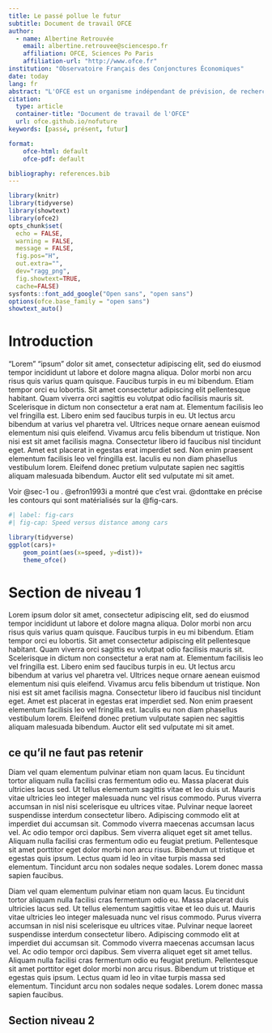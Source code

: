 ```yaml
---
title: Le passé pollue le futur
subtitle: Document de travail OFCE
author:
  - name: Albertine Retrouvée
    email: albertine.retrouvee@sciencespo.fr
    affiliation: OFCE, Sciences Po Paris
    affiliation-url: "http://www.ofce.fr"
institution: "Observatoire Français des Conjonctures Économiques"
date: today
lang: fr
abstract: "L'OFCE est un organisme indépendant de prévision, de recherche et d’évaluation des politiques publiques, accueilli en son sein par la Fondation nationale des sciences politiques (FNSP), en application de la convention passée en 1981 entre l'Etat et la FNSP. « Mettre au service du débat public en économie les fruits de la rigueur scientifique et de l’indépendance universitaire ». Telle est la mission que l’Etat a confiée à l’OFCE et qu'il remplit en conduisant des travaux théoriques et empiriques, en participant aux réseaux scientifiques internationaux, en assurant une présence régulière dans les médias et en coopérant étroitement avec les pouvoirs publics français et européens."
citation:
  type: article
  container-title: "Document de travail de l'OFCE"
  url: ofce.github.io/nofuture
keywords: [passé, présent, futur]

format:
    ofce-html: default
    ofce-pdf: default

bibliography: references.bib
---
```

```r
library(knitr)
library(tidyverse) 
library(showtext) 
library(ofce2)
opts_chunk$set(
  echo = FALSE,
  warning = FALSE,
  message = FALSE,
  fig.pos="H", 
  out.extra="",
  dev="ragg_png",
  fig.showtext=TRUE,
  cache=FALSE)
sysfonts::font_add_google("Open sans", "open sans")
options(ofce.base_family = "open sans")
showtext_auto()
```

# Introduction {#sec-introduction .unnumbered}

"Lorem" "ipsum" dolor sit amet, consectetur adipiscing elit, sed do eiusmod tempor incididunt ut labore et dolore magna aliqua. Dolor morbi non arcu risus quis varius quam quisque. Faucibus turpis in eu mi bibendum. Etiam tempor orci eu lobortis. Sit amet consectetur adipiscing elit pellentesque habitant. Quam viverra orci sagittis eu volutpat odio facilisis mauris sit. Scelerisque in dictum non consectetur a erat nam at. Elementum facilisis leo vel fringilla est. Libero enim sed faucibus turpis in eu. Ut lectus arcu bibendum at varius vel pharetra vel. Ultrices neque ornare aenean euismod elementum nisi quis eleifend. Vivamus arcu felis bibendum ut tristique. Non nisi est sit amet facilisis magna. Consectetur libero id faucibus nisl tincidunt eget. Amet est placerat in egestas erat imperdiet sed. Non enim praesent elementum facilisis leo vel fringilla est. Iaculis eu non diam phasellus vestibulum lorem. Eleifend donec pretium vulputate sapien nec sagittis aliquam malesuada bibendum. Auctor elit sed vulputate mi sit amet.

Voir @sec-1 ou \nameref{sec-1}. @efron1993i a montré que c'est vrai. @donttake en précise les contours qui sont matérialisés sur la @fig-cars.

```r
#| label: fig-cars
#| fig-cap: Speed versus distance among cars

library(tidyverse)
ggplot(cars)+
    geom_point(aes(x=speed, y=dist))+
    theme_ofce()
```


# Section de niveau 1 {#sec-ledebut}

Lorem ipsum dolor sit amet, consectetur adipiscing elit, sed do eiusmod tempor incididunt ut labore et dolore magna aliqua. Dolor morbi non arcu risus quis varius quam quisque. Faucibus turpis in eu mi bibendum. Etiam tempor orci eu lobortis. Sit amet consectetur adipiscing elit pellentesque habitant. Quam viverra orci sagittis eu volutpat odio facilisis mauris sit. Scelerisque in dictum non consectetur a erat nam at. Elementum facilisis leo vel fringilla est. Libero enim sed faucibus turpis in eu. Ut lectus arcu bibendum at varius vel pharetra vel. Ultrices neque ornare aenean euismod elementum nisi quis eleifend. Vivamus arcu felis bibendum ut tristique. Non nisi est sit amet facilisis magna. Consectetur libero id faucibus nisl tincidunt eget. Amet est placerat in egestas erat imperdiet sed. Non enim praesent elementum facilisis leo vel fringilla est. Iaculis eu non diam phasellus vestibulum lorem. Eleifend donec pretium vulputate sapien nec sagittis aliquam malesuada bibendum. Auctor elit sed vulputate mi sit amet.

::: {.encadre .link link-id="donttake" link-title="Ne pas retenir"}
## ce qu'il ne faut pas retenir
Diam vel quam elementum pulvinar etiam non quam lacus. Eu tincidunt tortor aliquam nulla facilisi cras fermentum odio eu. Massa placerat duis ultricies lacus sed. Ut tellus elementum sagittis vitae et leo duis ut. Mauris vitae ultricies leo integer malesuada nunc vel risus commodo. Purus viverra accumsan in nisl nisi scelerisque eu ultrices vitae. Pulvinar neque laoreet suspendisse interdum consectetur libero. Adipiscing commodo elit at imperdiet dui accumsan sit. Commodo viverra maecenas accumsan lacus vel. Ac odio tempor orci dapibus. Sem viverra aliquet eget sit amet tellus. Aliquam nulla facilisi cras fermentum odio eu feugiat pretium. Pellentesque sit amet porttitor eget dolor morbi non arcu risus. Bibendum ut tristique et egestas quis ipsum. Lectus quam id leo in vitae turpis massa sed elementum. Tincidunt arcu non sodales neque sodales. Lorem donec massa sapien faucibus.
:::


Diam vel quam elementum pulvinar etiam non quam lacus. Eu tincidunt tortor aliquam nulla facilisi cras fermentum odio eu. Massa placerat duis ultricies lacus sed. Ut tellus elementum sagittis vitae et leo duis ut. Mauris vitae ultricies leo integer malesuada nunc vel risus commodo. Purus viverra accumsan in nisl nisi scelerisque eu ultrices vitae. Pulvinar neque laoreet suspendisse interdum consectetur libero. Adipiscing commodo elit at imperdiet dui accumsan sit. Commodo viverra maecenas accumsan lacus vel. Ac odio tempor orci dapibus. Sem viverra aliquet eget sit amet tellus. Aliquam nulla facilisi cras fermentum odio eu feugiat pretium. Pellentesque sit amet porttitor eget dolor morbi non arcu risus. Bibendum ut tristique et egestas quis ipsum. Lectus quam id leo in vitae turpis massa sed elementum. Tincidunt arcu non sodales neque sodales. Lorem donec massa sapien faucibus.

## Section niveau 2 {#sec-cacontinnue}